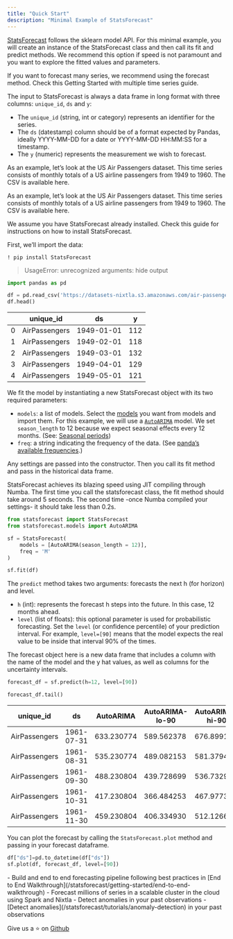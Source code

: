 ```yaml
---
title: "Quick Start"
description: "Minimal Example of StatsForecast"
---
```


[StatsForecast](/statsforecast/api-reference/core-methods) follows the sklearn model API. For this minimal example, you will create an instance of the StatsForecast class and then call its fit and predict methods. We recommend this option if speed is not paramount and you want to explore the fitted values and parameters.

<Tip>
  If you want to forecast many series, we recommend using the forecast method.
  Check this Getting Started with multiple time series guide.
</Tip>

The input to StatsForecast is always a data frame in long format with three columns: `unique_id`, `ds` and `y`:

- The `unique_id` (string, int or category) represents an identifier for the series.
- The `ds` (datestamp) column should be of a format expected by Pandas, ideally YYYY-MM-DD for a date or YYYY-MM-DD HH:MM:SS for a timestamp.
- The `y` (numeric) represents the measurement we wish to forecast.

As an example, let’s look at the US Air Passengers dataset. This time series consists of monthly totals of a US airline passengers from 1949 to 1960. The CSV is available here.

As an example, let’s look at the US Air Passengers dataset. This time series consists of monthly totals of a US airline passengers from 1949 to 1960. The CSV is available here.

We assume you have StatsForecast already installed. Check this guide for instructions on how to install StatsForecast.

First, we’ll import the data:

```
! pip install StatsForecast
```

> UsageError: unrecognized arguments: hide output

```python
import pandas as pd
```

```python
df = pd.read_csv('https://datasets-nixtla.s3.amazonaws.com/air-passengers.csv')
df.head()
```

|     | unique_id     | ds         | y   |
| --- | ------------- | ---------- | --- |
| 0   | AirPassengers | 1949-01-01 | 112 |
| 1   | AirPassengers | 1949-02-01 | 118 |
| 2   | AirPassengers | 1949-03-01 | 132 |
| 3   | AirPassengers | 1949-04-01 | 129 |
| 4   | AirPassengers | 1949-05-01 | 121 |

We fit the model by instantiating a new StatsForecast object with its two required parameters:

- `models`: a list of models. Select the [models](/statsforecast/api-reference/models) you want from models and import them. For this example, we will use a [`AutoARIMA`](/statsforecast/api-reference/models#autoarima) model. We set `season_length` to 12 because we expect seasonal effects every 12 months. (See: [Seasonal periods](https://robjhyndman.com/hyndsight/seasonal-periods/))
- `freq`: a string indicating the frequency of the data. (See [panda’s available frequencies](https://pandas.pydata.org/pandas-docs/stable/user_guide/timeseries.html#offset-aliases).)

Any settings are passed into the constructor. Then you call its fit method and pass in the historical data frame.

<Info>
  StatsForecast achieves its blazing speed using JIT compiling through Numba.
  The first time you call the statsforecast class, the fit method should take
  around 5 seconds. The second time -once Numba compiled your settings- it
  should take less than 0.2s.
</Info>

```python
from statsforecast import StatsForecast
from statsforecast.models import AutoARIMA

sf = StatsForecast(
    models = [AutoARIMA(season_length = 12)],
    freq = 'M'
)

sf.fit(df)
```

The `predict` method takes two arguments: forecasts the next h (for horizon) and level.

- `h` (int): represents the forecast h steps into the future. In this case, 12 months ahead.
- `level` (list of floats): this optional parameter is used for probabilistic forecasting. Set the `level` (or confidence percentile) of your prediction interval. For example, `level=[90]` means that the model expects the real value to be inside that interval 90% of the times.

The forecast object here is a new data frame that includes a column with the name of the model and the y hat values, as well as columns for the uncertainty intervals.

```python
forecast_df = sf.predict(h=12, level=[90])

forecast_df.tail()
```

| unique_id     | ds         | AutoARIMA  | AutoARIMA-lo-90 | AutoARIMA-hi-90 |
| ------------- | ---------- | ---------- | --------------- | --------------- |
| AirPassengers | 1961-07-31 | 633.230774 | 589.562378      | 676.899170      |
| AirPassengers | 1961-08-31 | 535.230774 | 489.082153      | 581.379456      |
| AirPassengers | 1961-09-30 | 488.230804 | 439.728699      | 536.732910      |
| AirPassengers | 1961-10-31 | 417.230804 | 366.484253      | 467.977356      |
| AirPassengers | 1961-11-30 | 459.230804 | 406.334930      | 512.126648      |

You can plot the forecast by calling the `StatsForecast.plot` method and passing in your forecast dataframe.

```python
df["ds"]=pd.to_datetime(df["ds"])
sf.plot(df, forecast_df, level=[90])
```

<Tip>
  - Build and end to end forecasting pipeline following best practices in [End to End Walkthrough](/statsforecast/getting-started/end-to-end-walkthrough) 
  - Forecast millions of series in a scalable cluster in the cloud using Spark and Nixtla - Detect anomalies in your past observations
  - [Detect anomalies](/statsforecast/tutorials/anomaly-detection) in your past observations
</Tip>

Give us a ⭐ on [Github](https://github.com/nixtla/statsforecast)
